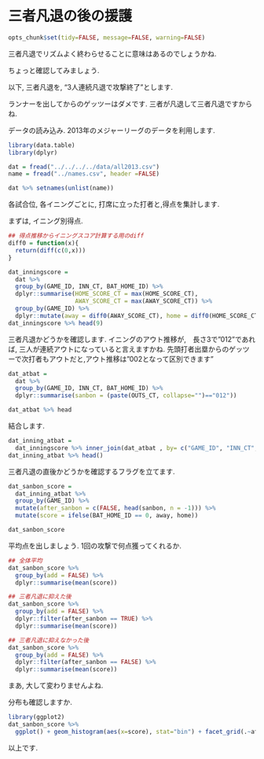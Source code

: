 三者凡退の後の援護
========================================================

```r
opts_chunk$set(tidy=FALSE, message=FALSE, warning=FALSE)
```
三者凡退でリズムよく終わらせることに意味はあるのでしょうかね. 

ちょっと確認してみましょう.

以下, 三者凡退を, "3人連続凡退で攻撃終了"とします. 

ランナーを出してからのゲッツーはダメです. 三者が凡退して三者凡退ですからね.  

データの読み込み. 2013年のメジャーリーグのデータを利用します. 
```r
library(data.table)
library(dplyr)

dat = fread("../../../../data/all2013.csv")
name = fread("../names.csv", header =FALSE)

dat %>% setnames(unlist(name))
```

各試合位, 各イニングごとに, 打席に立った打者と,得点を集計します. 


まずは, イニング別得点.
```r

## 得点推移からイニングスコア計算する用のdiff
diff0 = function(x){
  return(diff(c(0,x)))
}

dat_inningscore = 
  dat %>% 
  group_by(GAME_ID, INN_CT, BAT_HOME_ID) %>% 
  dplyr::summarise(HOME_SCORE_CT = max(HOME_SCORE_CT), 
                   AWAY_SCORE_CT = max(AWAY_SCORE_CT)) %>% 
  group_by(GAME_ID) %>% 
  dplyr::mutate(away = diff0(AWAY_SCORE_CT), home = diff0(HOME_SCORE_CT))
dat_inningscore %>% head(9)
```

三者凡退かどうかを確認します. 
イニングのアウト推移が,　長さ3で"012"であれば, 三人が連続アウトになっていると言えますかね.
先頭打者出塁からのゲッツーで次打者もアウトだと,アウト推移は"002となって区別できます"
```r
dat_atbat = 
  dat %>% 
  group_by(GAME_ID, INN_CT, BAT_HOME_ID) %>% 
  dplyr::summarise(sanbon = (paste(OUTS_CT, collapse="")=="012"))

dat_atbat %>% head

```

結合します.
```r
dat_inning_atbat = 
  dat_inningscore %>% inner_join(dat_atbat , by= c("GAME_ID", "INN_CT", "BAT_HOME_ID")) 
dat_inning_atbat %>% head()
```

三者凡退の直後かどうかを確認するフラグを立てます. 
```r
dat_sanbon_score = 
  dat_inning_atbat %>% 
  group_by(GAME_ID) %>% 
  mutate(after_sanbon = c(FALSE, head(sanbon, n = -1))) %>% 
  mutate(score = ifelse(BAT_HOME_ID == 0, away, home)) 

dat_sanbon_score
```

平均点を出しましょう. 1回の攻撃で何点獲ってくれるか.
```r

## 全体平均
dat_sanbon_score %>% 
  group_by(add = FALSE) %>%
  dplyr::summarise(mean(score))

## 三者凡退に抑えた後
dat_sanbon_score %>% 
  group_by(add = FALSE) %>%
  dplyr::filter(after_sanbon == TRUE) %>% 
  dplyr::summarise(mean(score))

## 三者凡退に抑えなかった後
dat_sanbon_score %>% 
  group_by(add = FALSE) %>%
  dplyr::filter(after_sanbon == FALSE) %>% 
  dplyr::summarise(mean(score))

```

まあ, 大して変わりませんよね. 

分布も確認しますか. 

```r
library(ggplot2)
dat_sanbon_score %>% 
  ggplot() + geom_histogram(aes(x=score), stat="bin") + facet_grid(.~after_sanbon)

```


以上です. 




